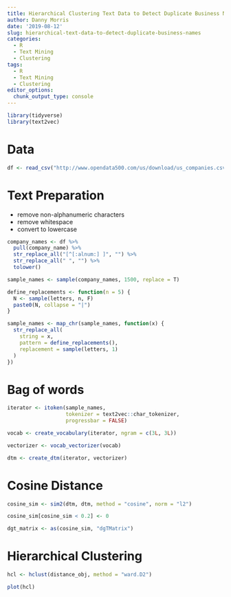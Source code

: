 ```yaml
---
title: Hierarchical Clustering Text Data to Detect Duplicate Business Names
author: Danny Morris
date: '2019-08-12'
slug: hierarchical-text-data-to-detect-duplicate-business-names
categories:
  - R
  - Text Mining
  - Clustering
tags:
  - R
  - Text Mining
  - Clustering
editor_options: 
  chunk_output_type: console
---
```


```r
library(tidyverse)
library(text2vec)
```

# Data

```r
df <- read_csv("http://www.opendata500.com/us/download/us_companies.csv")
```

# Text Preparation

- remove non-alphanumeric characters
- remove whitespace
- convert to lowercase

```r
company_names <- df %>% 
  pull(company_name) %>%
  str_replace_all("[^[:alnum:] ]", "") %>%
  str_replace_all(" ", "") %>%
  tolower()

sample_names <- sample(company_names, 1500, replace = T)

define_replacements <- function(n = 5) {
  N <- sample(letters, n, F)
  paste0(N, collapse = "|")
}

sample_names <- map_chr(sample_names, function(x) {
  str_replace_all(
    string = x,
    pattern = define_replacements(),
    replacement = sample(letters, 1)
  )
})
```

# Bag of words

```r
iterator <- itoken(sample_names, 
                   tokenizer = text2vec::char_tokenizer, 
                   progressbar = FALSE)

vocab <- create_vocabulary(iterator, ngram = c(3L, 3L))

vectorizer <- vocab_vectorizer(vocab)

dtm <- create_dtm(iterator, vectorizer)
```

# Cosine Distance

```r
cosine_sim <- sim2(dtm, dtm, method = "cosine", norm = "l2")

cosine_sim[cosine_sim < 0.2] <- 0

dgt_matrix <- as(cosine_sim, "dgTMatrix")
```

# Hierarchical Clustering

```r
hcl <- hclust(distance_obj, method = "ward.D2")

plot(hcl)
```

